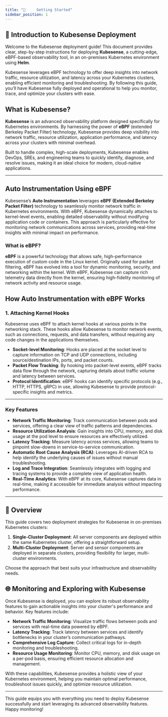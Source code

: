 ```yaml
---
title: "🚀     Getting Started"
sidebar_position: 1
---
```


## 📘 Introduction to Kubesense Deployment

Welcome to the Kubesense deployment guide! This document provides clear, step-by-step instructions for deploying **Kubesense**, a cutting-edge, eBPF-based observability tool, in an on-premises Kubernetes environment using **Helm**. 

Kubesense leverages eBPF technology to offer deep insights into network traffic, resource utilization, and latency across your Kubernetes clusters, enabling efficient monitoring and troubleshooting. By following this guide, you’ll have Kubesense fully deployed and operational to help you monitor, trace, and optimize your clusters with ease.

## What is Kubesense?

**Kubesense** is an advanced observability platform designed specifically for Kubernetes environments. By harnessing the power of **eBPF** (extended Berkeley Packet Filter) technology, Kubesense provides deep visibility into network traffic, resource utilization, application performance, and latency across your clusters with minimal overhead. 

Built to handle complex, high-scale deployments, Kubesense enables DevOps, SREs, and engineering teams to quickly identify, diagnose, and resolve issues, making it an ideal choice for modern, cloud-native applications.

---

## Auto Instrumentation Using eBPF

Kubesense’s **Auto Instrumentation** leverages **eBPF (Extended Berkeley Packet Filter)** technology to seamlessly monitor network traffic in Kubernetes environments. With eBPF, Kubesense dynamically attaches to kernel-level events, enabling detailed observability without modifying application code or containers. This approach is particularly effective for monitoring network communications across services, providing real-time insights with minimal impact on performance.

### What is eBPF?

**eBPF** is a powerful technology that allows safe, high-performance execution of custom code in the Linux kernel. Originally used for packet filtering, eBPF has evolved into a tool for dynamic monitoring, security, and networking within the kernel. With eBPF, Kubesense can capture rich telemetry data directly from the kernel, ensuring high-fidelity monitoring of network activity and resource usage.

## How Auto Instrumentation with eBPF Works

### 1. Attaching Kernel Hooks

Kubesense uses eBPF to attach kernel hooks at various points in the networking stack. These hooks allow Kubesense to monitor network events, such as connections, requests, and data transfers, without requiring any code changes in the applications themselves.

- **Socket-level Monitoring**: Hooks are placed at the socket level to capture information on TCP and UDP connections, including source/destination IPs, ports, and packet counts.
- **Packet Flow Tracking**: By hooking into packet-level events, eBPF tracks data flow through the network, capturing details about traffic volume and latency between services.
- **Protocol Identification**: eBPF hooks can identify specific protocols (e.g., HTTP, HTTPS, gRPC) in use, allowing Kubesense to provide protocol-specific insights and metrics.

---

### Key Features

- **Network Traffic Monitoring**: Track communication between pods and services, offering a clear view of traffic patterns and dependencies.
- **Resource Utilization Analysis**: Gain insights into CPU, memory, and disk usage at the pod level to ensure resources are effectively utilized.
- **Latency Tracking**: Measure latency across services, allowing teams to pinpoint slow-downs in service-to-service communication.
- **Automatic Root Cause Analysis (RCA)**: Leverages AI-driven RCA to help identify the underlying causes of issues without manual troubleshooting.
- **Log and Trace Integration**: Seamlessly integrates with logging and tracing systems to provide a complete view of application health.
- **Real-Time Analytics**: With eBPF at its core, Kubesense captures data in real-time, making it accessible for immediate analysis without impacting performance.

---

## 🚀 Overview

This guide covers two deployment strategies for Kubesense in on-premises Kubernetes clusters:

1. **Single-Cluster Deployment**: All server components are deployed within the same Kubernetes cluster, offering a straightforward setup.
2. **Multi-Cluster Deployment**: Server and sensor components are deployed in separate clusters, providing flexibility for larger, multi-cluster environments.

Choose the approach that best suits your infrastructure and observability needs.

## 🌐 Monitoring and Exploring with Kubesense

Once Kubesense is deployed, you can explore its robust observability features to gain actionable insights into your cluster's performance and behavior. Key features include:

- **Network Traffic Monitoring**: Visualize traffic flows between pods and services with real-time data powered by eBPF.
- **Latency Tracking**: Track latency between services and identify bottlenecks in your cluster’s communication pathways.
- **Comprehensive Log Capture**: Collect critical logs for in-depth monitoring and troubleshooting.
- **Resource Usage Monitoring**: Monitor CPU, memory, and disk usage on a per-pod basis, ensuring efficient resource allocation and management.

With these capabilities, Kubesense provides a holistic view of your Kubernetes environment, helping you maintain optimal performance, troubleshoot issues quickly, and optimize resource utilization.

---

This guide equips you with everything you need to deploy Kubesense successfully and start leveraging its advanced observability features. Happy monitoring!
